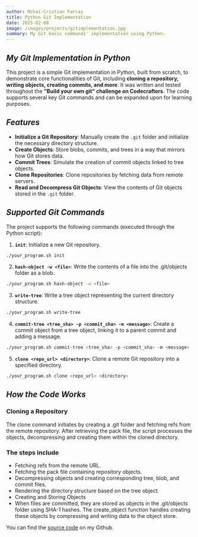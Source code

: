 ```yaml
---
author: Mihai-Cristian Farcaș
title: Python Git Implementation
date: 2025-02-08
image: /images/projects/gitimplementation.jpg
summary: My Git basic commands' implementation using Python.
---
```


## _My Git Implementation in Python_

This project is a simple Git implementation in Python, built from scratch, to demonstrate core functionalities of Git, including **cloning a repository, writing objects, creating commits, and more**. It was written and tested throughout the **"Build your own git" challenge on Codecrafters**. The code supports several key Git commands and can be expanded upon for learning purposes.

## _Features_

- **Initialize a Git Repository**: Manually create the `.git` folder and initialize the necessary directory structure.
- **Create Objects**: Store blobs, commits, and trees in a way that mirrors how Git stores data.
- **Commit Trees**: Simulate the creation of commit objects linked to tree objects.
- **Clone Repositories**: Clone repositories by fetching data from remote servers.
- **Read and Decompress Git Objects**: View the contents of Git objects stored in the `.git` folder.

## _Supported Git Commands_

The project supports the following commands (executed through the Python script):

1. **`init`**: Initialize a new Git repository.

```bash
./your_program.sh init
```

2. **`hash-object -w <file>`**: Write the contents of a file into the .git/objects folder as a blob.

```bash
./your_program.sh hash-object -w <file>
```

3. **`write-tree`**: Write a tree object representing the current directory structure.

```bash
./your_program.sh write-tree
```

4. **`commit-tree <tree_sha> -p <commit_sha> -m <message>`**: Create a commit object from a tree object, linking it to a parent commit and adding a message.

```bash
./your_program.sh commit-tree <tree_sha> -p <commit_sha> -m <message>
```

5. **`clone <repo_url> <directory>`**: Clone a remote Git repository into a specified directory.

```bash
./your_program.sh clone <repo_url> <directory>
```

## _How the Code Works_

### Cloning a Repository

The clone command initiates by creating a .git folder and fetching refs from the remote repository. After retrieving the pack file, the script processes the objects, decompressing and creating them within the cloned directory.

### The steps include

- Fetching refs from the remote URL.
- Fetching the pack file containing repository objects.
- Decompressing objects and creating corresponding tree, blob, and commit files.
- Rendering the directory structure based on the tree object.
- Creating and Storing Objects
- When files are committed, they are stored as objects in the .git/objects folder using SHA-1 hashes. The create_object function handles creating these objects by compressing and writing data to the object store.

You can find the [source code](https://github.com/Forquosh/My-Git.git) on my Github.
